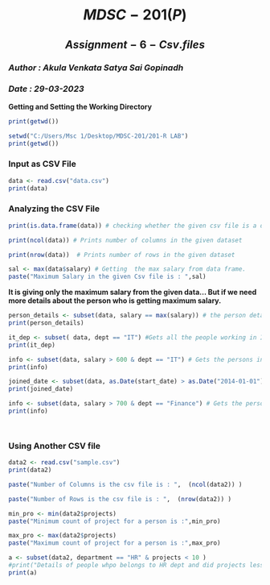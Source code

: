 # $$ MDSC-201(P)$$

## $$Assignment - 6 - Csv.files$$

### ***Author : Akula Venkata Satya Sai Gopinadh***

### ***Date : 29-03-2023***

**Getting and Setting the Working Directory**

```{r}
print(getwd())
```

```{r}
setwd("C:/Users/Msc 1/Desktop/MDSC-201/201-R LAB")
print(getwd())
```

### **Input as CSV File**

```{r}
data <- read.csv("data.csv")
print(data)
```

### **Analyzing the CSV File**

```{r}
print(is.data.frame(data)) # checking whether the given csv file is a dataframe or not.

```

```{r}
print(ncol(data)) # Prints number of columns in the given dataset
```

```{r}
print(nrow(data))  # Prints number of rows in the given dataset
```

```{r}
sal <- max(data$salary) # Getting  the max salary from data frame.
paste("Maximum Salary in the given Csv file is : ",sal)
```

**It is giving only the maximum salary from the given data... But if we need more details about the person who is getting maximum salary.**

```{r}


person_details <- subset(data, salary == max(salary)) # the person details of whose salary is the HIGHEST or MAXIMUM
print(person_details)


```

```{r}
it_dep <- subset( data, dept == "IT") #Gets all the people working in IT department
print(it_dep)
```

```{r}
info <- subset(data, salary > 600 & dept == "IT") # Gets the persons in IT department whose salary is greater than 600
print(info)
```

```{r}
joined_date <- subset(data, as.Date(start_date) > as.Date("2014-01-01")) #Gets  the people who joined on or after 2014
print(joined_date)
```

```{r}
info <- subset(data, salary > 700 & dept == "Finance") # Gets the persons in IT department whose salary is greater than 600
print(info)
```

```{r}

```

```{r}

```

### Using Another CSV file

```{r}
data2 <- read.csv("sample.csv")
print(data2)
```

```{r}
paste("Number of Columns is the csv file is : ",  (ncol(data2)) )
```

```{r}
paste("Number of Rows is the csv file is : ",  (nrow(data2)) )
```

```{r}

min_pro <- min(data2$projects)
paste("Minimum count of project for a person is :",min_pro)
```

```{r}

max_pro <- max(data2$projects)
paste("Maximum count of project for a person is :",max_pro)
```

```{r}
a <- subset(data2, department == "HR" & projects < 10 )
#print("Details of people whpo belongs to HR dept and did projects lessthan 10 ")
print(a)
```

```{r}

```

```{r}

```

```{r}

```

```{r}

```

```{r}

```

```{r}

```

```{r}

```

```{r}

```

```{r}

```

```{r}

```

```{r}

```

```{r}

```

```{r}

```

```{r}

```

```{r}

```

```{r}

```

```{r}

```

```{r}

```

```{r}

```
